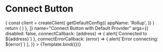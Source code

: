 


<Meta title="Components/ConnectButton" component={ConnectButton} />


# Connect Button

<Canvas>
  <Story
    decorators={[
      (Story) => {
        const client = createClient(
          getDefaultConfig({
            appName: 'Rollup',
          })
        )
        return (
          <WagmiConfig client={client}>
            <Story />
          </WagmiConfig>
        )
      },
    ]}
    name="Connect Button with Default Provider"
    args={{
      disabled: false,
      connectCallback: (address) => {
        alert(`Connected to ${address}`)
      },
      connectErrorCallback: (error) => {
        alert(`Error connecting: ${error}`)
      },
    }}
  >
    {Template.bind({})}
  </Story>
</Canvas>

